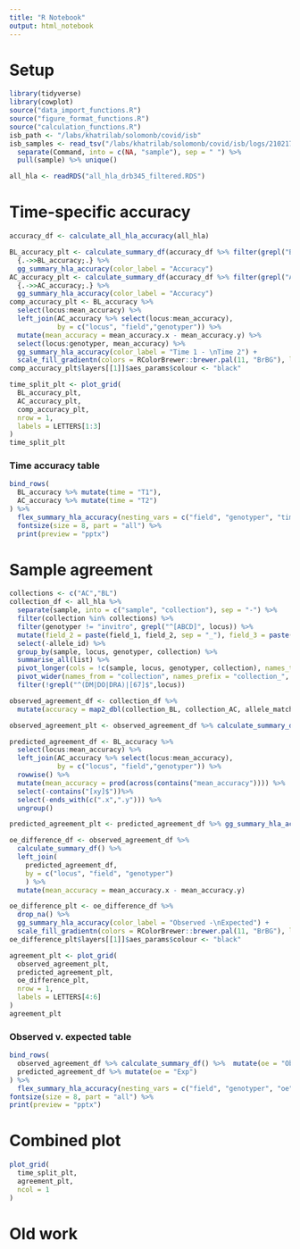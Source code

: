 ```yaml
---
title: "R Notebook"
output: html_notebook
---
```


# Setup
```r
library(tidyverse)
library(cowplot)
source("data_import_functions.R")
source("figure_format_functions.R")
source("calculation_functions.R")
isb_path <- "/labs/khatrilab/solomonb/covid/isb"
isb_samples <- read_tsv("/labs/khatrilab/solomonb/covid/isb/logs/210217_232725/parallel.log") %>% 
  separate(Command, into = c(NA, "sample"), sep = " ") %>% 
  pull(sample) %>% unique()
```

```r
all_hla <- readRDS("all_hla_drb345_filtered.RDS")
```

# Time-specific accuracy
```r
accuracy_df <- calculate_all_hla_accuracy(all_hla) 
```

```r
BL_accuracy_plt <- calculate_summary_df(accuracy_df %>% filter(grepl("BL$", sample))) %>% 
  {.->>BL_accuracy;.} %>% 
  gg_summary_hla_accuracy(color_label = "Accuracy")
AC_accuracy_plt <- calculate_summary_df(accuracy_df %>% filter(grepl("AC$", sample))) %>% 
  {.->>AC_accuracy;.} %>% 
  gg_summary_hla_accuracy(color_label = "Accuracy")
comp_accuracy_plt <- BL_accuracy %>% 
  select(locus:mean_accuracy) %>% 
  left_join(AC_accuracy %>% select(locus:mean_accuracy),
            by = c("locus", "field","genotyper")) %>% 
  mutate(mean_accuracy = mean_accuracy.x - mean_accuracy.y) %>% 
  select(locus:genotyper, mean_accuracy) %>% 
  gg_summary_hla_accuracy(color_label = "Time 1 - \nTime 2") +
  scale_fill_gradientn(colors = RColorBrewer::brewer.pal(11, "BrBG"), limits = c(-1,1), na.value = "transparent")
comp_accuracy_plt$layers[[1]]$aes_params$colour <- "black"

time_split_plt <- plot_grid(
  BL_accuracy_plt, 
  AC_accuracy_plt,
  comp_accuracy_plt, 
  nrow = 1,
  labels = LETTERS[1:3]
)
time_split_plt
```
### Time accuracy table
```r
bind_rows(
  BL_accuracy %>% mutate(time = "T1"),
  AC_accuracy %>% mutate(time = "T2")
) %>% 
  flex_summary_hla_accuracy(nesting_vars = c("field", "genotyper", "time")) %>% 
  fontsize(size = 8, part = "all") %>% 
  print(preview = "pptx")
```


# Sample agreement

```r
collections <- c("AC","BL")
collection_df <- all_hla %>% 
  separate(sample, into = c("sample", "collection"), sep = "-") %>% 
  filter(collection %in% collections) %>% 
  filter(genotyper != "invitro", grepl("^[ABCD]", locus)) %>% 
  mutate(field_2 = paste(field_1, field_2, sep = "_"), field_3 = paste(field_2, field_3, sep = "_")) %>%
  select(-allele_id) %>%
  group_by(sample, locus, genotyper, collection) %>%
  summarise_all(list) %>%
  pivot_longer(cols = !c(sample, locus, genotyper, collection), names_to = "field", values_to = "allele") %>%
  pivot_wider(names_from = "collection", names_prefix = "collection_", values_from = "allele", values_fill = list(NA)) %>% 
  filter(!grepl("^(DM|DO|DRA)|[67]$",locus))

```

```r
observed_agreement_df <- collection_df %>% 
  mutate(accuracy = map2_dbl(collection_BL, collection_AC, allele_match, ground_truth = F))

observed_agreement_plt <- observed_agreement_df %>% calculate_summary_df() %>% gg_summary_hla_accuracy(color_label = "Observed\nAgreement")

predicted_agreement_df <- BL_accuracy %>% 
  select(locus:mean_accuracy) %>% 
  left_join(AC_accuracy %>% select(locus:mean_accuracy),
            by = c("locus", "field","genotyper")) %>% 
  rowwise() %>% 
  mutate(mean_accuracy = prod(across(contains("mean_accuracy")))) %>% 
  select(-contains("[xy]$"))%>% 
  select(-ends_with(c(".x",".y"))) %>% 
  ungroup()

predicted_agreement_plt <- predicted_agreement_df %>% gg_summary_hla_accuracy(color_label = "Expected\nAgreement")

oe_difference_df <- observed_agreement_df %>% 
  calculate_summary_df() %>% 
  left_join(
    predicted_agreement_df,
    by = c("locus", "field", "genotyper")
    ) %>%
  mutate(mean_accuracy = mean_accuracy.x - mean_accuracy.y)

oe_difference_plt <- oe_difference_df %>%  
  drop_na() %>% 
  gg_summary_hla_accuracy(color_label = "Observed -\nExpected") + 
  scale_fill_gradientn(colors = RColorBrewer::brewer.pal(11, "BrBG"), limits = c(-1,1), na.value = "transparent")
oe_difference_plt$layers[[1]]$aes_params$colour <- "black"

agreement_plt <- plot_grid(
  observed_agreement_plt,
  predicted_agreement_plt, 
  oe_difference_plt, 
  nrow = 1, 
  labels = LETTERS[4:6]
)
agreement_plt
```

### Observed v. expected table
```r
bind_rows(
  observed_agreement_df %>% calculate_summary_df() %>%  mutate(oe = "Obs"),
  predicted_agreement_df %>% mutate(oe = "Exp")
) %>% 
  flex_summary_hla_accuracy(nesting_vars = c("field", "genotyper", "oe")) %>%
fontsize(size = 8, part = "all") %>%
print(preview = "pptx")
```

# Combined plot

```r
plot_grid(
  time_split_plt,
  agreement_plt,
  ncol = 1
)
```












# Old work

<!-- ```{r gg_agreement} -->
<!-- agreement_hla <- function(df, collections, complete_match=T){ -->
<!--   df <- df %>%  -->
<!--     separate(sample, into = c("sample", "collection"), sep = "-") %>%  -->
<!--     filter(collection %in% collections) %>%  -->
<!--     filter(genotyper != "invitro", grepl("^[ABCD]", locus)) %>%  -->
<!--     mutate(field_2 = paste(field_1, field_2, sep = "_"), field_3 = paste(field_2, field_3, sep = "_")) %>% -->
<!--     select(-allele_id) %>% -->
<!--     group_by(sample, locus, genotyper, collection) %>% -->
<!--     summarise_all(list) %>% -->
<!--     pivot_longer(cols = !c(sample, locus, genotyper, collection), names_to = "field", values_to = "allele") %>% -->
<!--      pivot_wider(names_from = "collection", names_prefix = "collection_", values_from = "allele", values_fill = list(NA)) %>%  -->
<!--     # drop_na() %>%  -->
<!--     rename("reference" = contains(collections[1])) %>% -->
<!--     pivot_longer(contains("collection"),  names_to = "collection", values_to = "allele",names_prefix = "collection_")  -->
<!--   if (complete_match == T){ -->
<!--     df <- df %>%  -->
<!--       # Filtering only samples/loci that have 2 alleles in both reference and comparison -->
<!--       filter_at(vars(c(reference, allele)), function(x) !is.na(x)) %>% -->
<!--       mutate(n_reference = map_dbl(reference, function(x) sum(!is.na(x) & !grepl("NA", x)))) %>% -->
<!--       mutate(n_allele = map_dbl(allele, function(x) sum(!is.na(x) & !grepl("NA", x)))) %>% -->
<!--       filter_at(vars(contains("n_")), function(x) x ==2) %>% -->
<!--       mutate(accuracy = map2_dbl(reference, allele, allele_agreement)) %>% -->
<!--     drop_na() -->
<!--   } else { -->
<!--     df <- df %>%  -->
<!--       mutate(accuracy = map2_dbl(reference, allele, allele_agreement))  -->
<!--     # %>%  -->
<!--       # drop_na()       -->
<!--   } -->
<!--   df  -->
<!-- } -->
<!-- ``` -->

<!-- ### *In silico* agreement with each other -->

<!-- ```{r, fig.width = 18, fig.height=4} -->
<!-- agreement_hla(all_hla, collections = c("AC", "BL"), complete_match = F) %>% gg_accuracy() -->
<!-- # agreement_hla(all_hla_expanded, collections = c("AC", "BL"), complete_match = F) %>% gg_accuracy() -->
<!-- ``` -->

<!-- ```{r, fig.width = 18, fig.height=4} -->
<!-- agreement_hla(all_hla_expanded, collections = c("AC", "BL"), complete_match = F) %>% gg_accuracy() -->
<!-- # agreement_hla(all_hla_expanded, collections = c("AC", "BL"), complete_match = F) %>% gg_accuracy() -->
<!-- ``` -->
<!-- # Expected vs. actual accuracy -->
<!-- ```{r, fig.width = 18, fig.height = 4} -->
<!-- accuracy_df %>%  -->
<!--   filter(!(time %in% c("CV", "PD1"))) %>%  -->
<!--   pivot_wider(names_from = "time", values_from = "accuracy") %>%  -->
<!--   mutate(accuracy = AC * BL) %>%  -->
<!--   gg_accuracy -->
<!-- ``` -->

<!-- ```{r} -->
<!-- x <- agreement_hla(all_hla_expanded, collections = c("AC", "BL"), complete_match = F) %>%  -->
<!--   select(sample, locus, genotyper, field, agreement_observed = accuracy) %>%  -->
<!--   left_join( -->
<!--     accuracy_df %>%  -->
<!--       filter(!(time %in% c("CV", "PD1"))) %>%  -->
<!--       pivot_wider(names_from = "time", values_from = "accuracy") %>%  -->
<!--       mutate(agreement_expected = AC * BL) %>%  -->
<!--       select(-AC, -BL), -->
<!--     join_by = c("sample", "locus", "field", "genotyper") -->
<!--   ) %>%  -->
<!--   drop_na() %>% -->
<!--   pivot_longer(cols = contains("agreement"), names_to = "metric", names_prefix = "agreement_", values_to = "agreement") -->
<!-- ``` -->
<!-- ###### FIGURE OUT WHAT IS GOING ON WITH NAs -->


<!-- ```{r, fig.width = 18, fig.height = 4} -->
<!-- x %>%  -->
<!--   filter(field == "field_2") %>%  -->
<!--   ggplot(aes(x = metric, y = agreement))+ -->
<!--     stat_summary(fun = mean, geom = "point", position = position_dodge(width=0.9)) + -->
<!--     stat_summary(fun.data = mean_se, geom = "errorbar", position=position_dodge(width=0.9)) + -->
<!--     theme_bw() + -->
<!--     facet_nested(.~locus+genotyper, scales = "free_y") + -->
<!--     coord_cartesian(ylim = c(0,1))+ -->
<!--     scale_y_continuous(n.breaks = 6)+ -->
<!--     labs(y = "Accuracy", x = "")+ -->
<!--     theme(axis.text.x = element_text(angle = 90))+ -->
<!--     theme(panel.spacing = unit(0.1,"line")) -->
<!-- ``` -->

